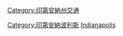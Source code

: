 [[Category:印第安納波利斯|Category:印第安納波利斯]]
[[Category:美国各城市交通|Indianapolis]]
[[Categpry:印第安納州交通|Categpry:印第安納州交通]]